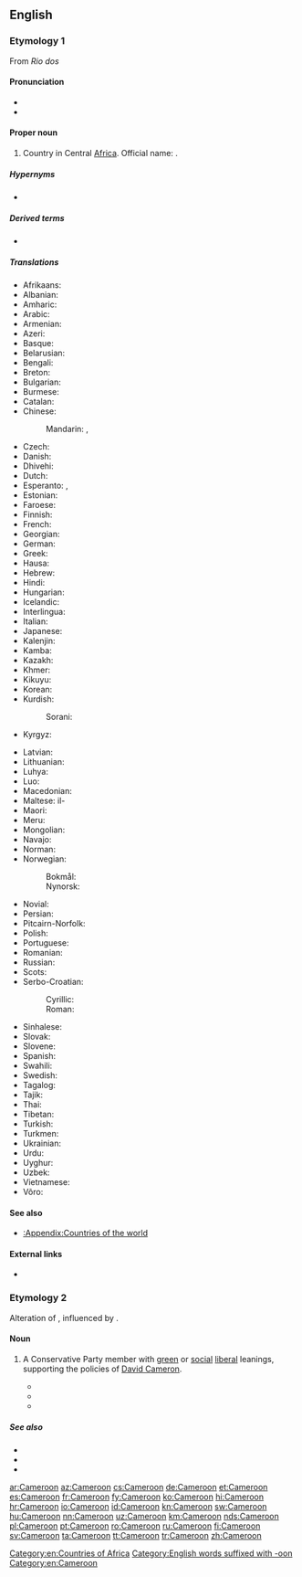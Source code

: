 ==English==

===Etymology 1===
From {{etyl|pt|en}} ''Rio dos'' {{m|pt|camarão|Camarões|river of [[prawn]]s}}

====Pronunciation====
* {{IPA|/kæməˈɹuːn/|lang=en}}
* {{rhymes|uːn|lang=en}}

====Proper noun====
{{en-proper noun}}

# Country in Central [[Africa]]. Official name: {{w|Republic of Cameroon}}.

=====Hypernyms=====
* {{l|en|Subsahara}}

=====Derived terms=====
* {{l|en|Cameroonian}}

=====Translations=====
{{trans-top|country in Central Africa}}
* Afrikaans: {{t|af|Kameroen}}
* Albanian: {{t|sq|Kamerun|m}}
* Amharic: {{t|am|ካሜሩን}}
* Arabic: {{t|ar|اَلْكَامِيرُون|m}}
* Armenian: {{t|hy|Կամերուն}}
* Azeri: {{t+|az|Kamerun}}
* Basque: {{t|eu|Kamerun}}
* Belarusian: {{t|be|Камеру́н|m}}
* Bengali: {{t|bn|ক্যামেরুন}}
* Breton: {{t|br|Kameroun}}
* Bulgarian: {{t|bg|Камеру́н|m}}
* Burmese: {{t|my|ကင်မရွန်း}}
* Catalan: {{t+|ca|Camerun|m}}
* Chinese:
*: Mandarin: {{t+|cmn|喀麥隆|sc=Hani}}, {{t+|cmn|喀麦隆|tr=Kāmàilóng|sc=Hani}}
* Czech: {{t+|cs|Kamerun|m}}
* Danish: {{t+|da|Cameroun}}
* Dhivehi: {{t|dv|ކެމަރޫން}}
* Dutch: {{t+|nl|Kameroen|n}}
* Esperanto: {{t|eo|Kamerunio}}, {{t+|eo|Kameruno}}
* Estonian: {{t+|et|Kamerun}}
* Faroese: {{t|fo|Kamerun|n}}
* Finnish: {{t+|fi|Kamerun}}
* French: {{t+|fr|Cameroun|m}}
* Georgian: {{t|ka|კამერუნი|sc=Geor}}
* German: {{t+|de|Kamerun}}
* Greek: {{t+|el|Καμερούν|n}}
* Hausa: {{t|ha|Kamaru|f|alt=Kàmàr̃u}}
* Hebrew: {{t+|he|קִמְרוֹן|tr=kamerun}}
* Hindi: {{t+|hi|कैमरून}}
* Hungarian: {{t+|hu|Kamerun}}
* Icelandic: {{t+|is|Kamerún|n}}
* Interlingua: {{t|ia|Cameroun}}
* Italian: {{t+|it|Camerun}}
* Japanese: {{t+|ja|カメルーン|tr=Kamerūn}}
* Kalenjin: {{t|kln|Kamerun}}
* Kamba: {{t|kam|Kameluni}}
* Kazakh: {{t|kk|Камерун}}
* Khmer: {{t+|km|កាមេរូន|tr=ka me roon|sc=Khmr}}
* Kikuyu: {{t|ki|Kaamerun}}
* Korean: {{t+|ko|^카메룬|sc=Hang}}
* Kurdish:
*: Sorani: {{t|ku|کامیرۆن}}
* Kyrgyz: {{t|ky|Камерун}}
{{trans-mid}}
* Latvian: {{t+|lv|Kamerūna|f}}
* Lithuanian: {{t+|lt|Kamerūnas|m}}
* Luhya: {{t|luy|Kameruni}}
* Luo: {{t|luo|Kamerun}}
* Macedonian: {{t+|mk|Камерун|m}}
* Maltese: il-{{t|mt|Kamerun}}
* Maori: {{t|mi|Kamarūna}}
* Meru: {{t|mer|Kameruni}}
* Mongolian: {{t+|mn|Камерун}}
* Navajo: {{t|nv|Táłtłʼááh Chʼosh Daadánígíí Bitooh}}
* Norman: {{t|nrf|Cameroun|m}}
* Norwegian: 
*: Bokmål: {{t+|nb|Kamerun}}
*: Nynorsk: {{t+|nn|Kamerun}}
* Novial: {{t|nov|Kamerun}}
* Persian: {{t|fa|کامرون|tr=Kâmeron}}
* Pitcairn-Norfolk: {{t|pih|Cameroon}}
* Polish: {{t+|pl|Kamerun}}
* Portuguese: {{t+|pt|Camarões}}
* Romanian: {{t+|ro|Camerun|n}}
* Russian: {{t+|ru|Камеру́н|m}}
* Scots: {{t|sco|Cameroon}}
* Serbo-Croatian:
*: Cyrillic: {{t|sh|Камерун|m}}
*: Roman: {{t+|sh|Kamerun|m}}
* Sinhalese: {{t|si|කැමරූන්}}
* Slovak: {{t+|sk|Kamerun|m}}
* Slovene: {{t+|sl|Kámerun|m}}
* Spanish: {{t+|es|Camerún}}
* Swahili: {{t+|sw|Kameruni}}
* Swedish: {{t+|sv|Kamerun}}
* Tagalog: {{t+|tl|Kamerun}}
* Tajik: {{t|tg|Камерун}}
* Thai: {{t+|th|แคเมอรูน}}
* Tibetan: {{t|bo|ཁམ་མུ་རོན}}
* Turkish: {{t+|tr|Kamerun}}
* Turkmen: {{t|tk|Kamerun}}
* Ukrainian: {{t+|uk|Камеру́н|m}}
* Urdu: {{t|ur|کیمرون|tr=kaimarūn}}
* Uyghur: {{t|ug|كامېرۇن}}
* Uzbek: {{t+|uz|Kamerun}}
* Vietnamese: {{t|vi|Ca-mơ-run}}
* Võro: {{t|vro|Kamõrun}}
{{trans-bottom}}

====See also====
* [[:Appendix:Countries of the world]]

====External links====
* {{pedialite}}

===Etymology 2===
Alteration of {{m|en|Cameron}}, influenced by {{m|en|-oon}}.

====Noun====
{{en-noun}}

# {{lb|en|UK|politics}} A Conservative Party member with [[green]] or [[social]] [[liberal]] leanings, supporting the policies of [[w:David Cameron|David Cameron]].
#* {{quote-journal|date=2007-03-21|title=The Cameroons|author=Andy Beckett|newspaper=The Guardian|url=http://www.guardian.co.uk/politics/2007/mar/21/conservatives.uk|passage=He fears that in downplaying traditional Conservative causes, in changing the party to be more in tune with modern Britain, the '''Cameroons''' have in effect accepted that they won't change the country much in office.}}
#* {{quote-journal|date=2010-09-13|title=Nick Boles: The Coalition’s '''Cameroon''' Outrider|author=Iain Martin|newspaper=Wall Street Journal|passage=Today, I spy a coalition outrider: Nick Boles, MP for Grantham, founder of Policy Exchange and the archetypal '''Cameroon''' ultra-modernizer. I don’t think Boles even owned a tie until he was elected to the House of Commons. That’s how much of a '''Cameroon''' the man is.}}
#* {{quote-journal|date=2012-03-30|title=Gorgeous George and why Ed Miliband must now pray Ken Livingstone wins London|author=James Chapman|newspaper=Daily Mail|url=http://chapman.dailymail.co.uk/2012/03/index.html|passage=Maude was a moderniser before modernity dawned in the Tory ranks, a '''Cameroon''' before David Cameron.}}

=====See also=====
* {{l|en|Blairite}}
* {{l|en|Brownite}}
* {{l|en|Thatcherite}}

[[Category:en:Countries of Africa]]
[[Category:English words suffixed with -oon]]
[[Category:en:Cameroon]]

[[ar:Cameroon]]
[[az:Cameroon]]
[[cs:Cameroon]]
[[de:Cameroon]]
[[et:Cameroon]]
[[es:Cameroon]]
[[fr:Cameroon]]
[[fy:Cameroon]]
[[ko:Cameroon]]
[[hi:Cameroon]]
[[hr:Cameroon]]
[[io:Cameroon]]
[[id:Cameroon]]
[[kn:Cameroon]]
[[sw:Cameroon]]
[[hu:Cameroon]]
[[nn:Cameroon]]
[[uz:Cameroon]]
[[km:Cameroon]]
[[nds:Cameroon]]
[[pl:Cameroon]]
[[pt:Cameroon]]
[[ro:Cameroon]]
[[ru:Cameroon]]
[[fi:Cameroon]]
[[sv:Cameroon]]
[[ta:Cameroon]]
[[tt:Cameroon]]
[[tr:Cameroon]]
[[zh:Cameroon]]